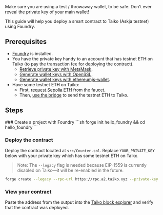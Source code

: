 
<Callout type="warning" emoji="⚠️">
  Make sure you are using a test / throwaway wallet, to be safe. Don't ever reveal the private key of your main wallet!
</Callout>

This guide will help you deploy a smart contract to Taiko (Askja testnet) using Foundry.

## Prerequisites

- [Foundry](https://book.getfoundry.sh/getting-started/installation) is installed.
- You have the private key handy to an account that has testnet ETH on Taiko (to pay the transaction fee for deploying the contract).
   - [Retrieve private key with MetaMask](https://support.metamask.io/hc/en-us/articles/360015289632-How-to-export-an-account-s-private-key#:~:text=On%20the%20account%20page%2C%20click,click%20%E2%80%9CConfirm%E2%80%9D%20to%20proceed.).
   - [Generate wallet keys with OpenSSL](https://gist.github.com/miguelmota/3793b160992b4ea0b616497b8e5aee2f).
   - [Generate wallet keys with ethereumjs-wallet](https://piyopiyo.medium.com/how-to-generate-ethereum-private-key-and-address-in-local-offline-environment-90294308593c).
- Have some testnet ETH on Taiko:
   - First, [request Sepolia ETH](/docs/guides/receive-tokens) from the faucet.
   - Then, [use the bridge](/docs/guides/use-the-bridge) to send the testnet ETH to Taiko.

## Steps

<Steps>
   ### Create a project with Foundry
   ```sh
   forge init hello_foundry && cd hello_foundry
   ```

   ### Deploy the contract
   Deploy the contract located at `src/Counter.sol`. Replace `YOUR_PRIVATE_KEY` below with your private key which has some testnet ETH on Taiko.
   > Note: The `--legacy` flag is needed because EIP-1559 is currently disabled on Taiko—it will be re-enabled in the future.
   ```sh
   forge create --legacy --rpc-url https://rpc.a2.taiko.xyz --private-key YOUR_PRIVATE_KEY src/Counter.sol:Counter
   ```

   ### View your contract
   Paste the address from the output into the [Taiko block explorer](https://explorer.a2.taiko.xyz) and verify that the contract was deployed.
</Steps>
